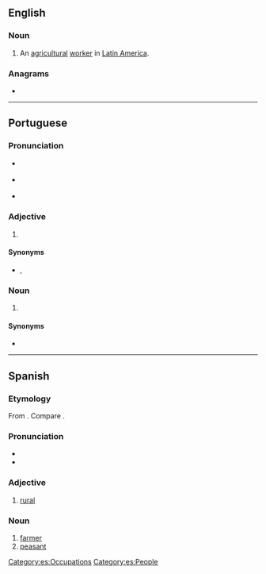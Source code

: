 ==English==

===Noun===
{{en-noun}}

# An [[agricultural]] [[worker]] in [[Latin America]].

===Anagrams===
* {{anagrams|en|a=aceimnops|Campiones|companies}}

----

==Portuguese==

===Pronunciation===
* {{a|BR}} {{IPA|/kɐ̃peˈzinu/|lang=pt}}
* {{a|PT}} {{IPA|/kɐ̃pɨˈzinu/|lang=pt}}
* {{hyph|cam|pe|si|no|lang=pt}}

===Adjective===
{{pt-adj|campesin|o}}

# {{l|en|rural}} {{gloss|relating to non-urban areas}}

====Synonyms====
* {{l|pt|rural}}, {{l|pt|campestre}}

===Noun===
{{pt-noun|m|f=campesina}}

# {{l|en|countryman}} {{gloss|person who lives in a rural area}}

====Synonyms====
* {{l|pt|camponês}}

----

==Spanish==

===Etymology===
From {{af|es|campés|-ino}}. Compare {{m|es|campo}}.

===Pronunciation===
* {{es-IPA}}
* {{hyph|cam|pe|si|no|lang=es}}

===Adjective===
{{es-adj|f=campesina}}

# [[rural]]

===Noun===
{{es-noun|m|f=campesina}}

# [[farmer]]
# [[peasant]]

[[Category:es:Occupations]]
[[Category:es:People]]